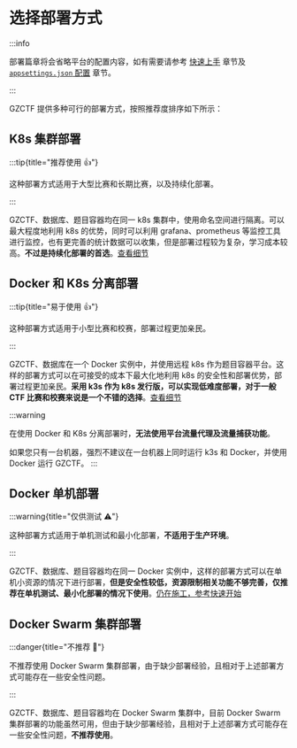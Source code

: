 # 选择部署方式

:::info

部署篇章将会省略平台的配置内容，如有需要请参考 [快速上手](/guide/start/quick-start) 章节及 [`appsettings.json` 配置](/config/appsettings) 章节。

:::

GZCTF 提供多种可行的部署方式，按照推荐度排序如下所示：

## K8s 集群部署

:::tip{title="推荐使用 👍"}

这种部署方式适用于大型比赛和长期比赛，以及持续化部署。

:::

GZCTF、数据库、题目容器均在同一 k8s 集群中，使用命名空间进行隔离。可以最大程度地利用 k8s 的优势，同时可以利用 grafana、prometheus 等监控工具进行监控，也有更完善的统计数据可以收集，但是部署过程较为复杂，学习成本较高。**不过是持续化部署的首选**。[查看细节](/guide/deployment/k8s-only)

## Docker 和 K8s 分离部署

:::tip{title="易于使用 👍"}

这种部署方式适用于小型比赛和校赛，部署过程更加亲民。

:::

GZCTF、数据库在一个 Docker 实例中，并使用远程 k8s 作为题目容器平台。这样的部署方式可以在可接受的成本下最大化地利用 k8s 的安全性和部署优势，部署过程更加亲民。**采用 k3s 作为 k8s 发行版，可以实现低难度部署，对于一般 CTF 比赛和校赛来说是一个不错的选择**。[查看细节](/guide/deployment/docker-k8s)

:::warning

在使用 Docker 和 K8s 分离部署时，**无法使用平台流量代理及流量捕获功能**。

如果您只有一台机器，强烈不建议在一台机器上同时运行 k3s 和 Docker，并使用 Docker 运行 GZCTF。
:::

## Docker 单机部署

:::warning{title="仅供测试 ⚠️"}

这种部署方式适用于单机测试和最小化部署，**不适用于生产环境**。

:::

GZCTF、数据库、题目容器均在同一 Docker 实例中，这样的部署方式可以在单机小资源的情况下进行部署，**但是安全性较低，资源限制相关功能不够完善，仅推荐在单机测试、最小化部署的情况下使用**。[仍在施工，参考快速开始](/guide/start/quick-start)

## Docker Swarm 集群部署

:::danger{title="不推荐 🚫"}

不推荐使用 Docker Swarm 集群部署，由于缺少部署经验，且相对于上述部署方式可能存在一些安全性问题。

:::

GZCTF、数据库、题目容器均在 Docker Swarm 集群中，目前 Docker Swarm 集群部署的功能虽然可用，但由于缺少部署经验，且相对于上述部署方式可能存在一些安全性问题，**不推荐使用**。
